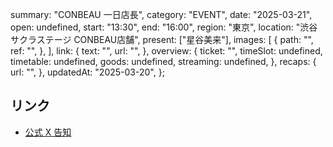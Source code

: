   summary: "CONBEAU 一日店長",
  category: "EVENT",
  date: "2025-03-21",
  open: undefined,
  start: "13:30",
  end: "16:00",
  region: "東京",
  location: "渋谷サクラステージ CONBEAU店舗",
  present: ["星谷美来"],
  images: [
    {
      path: "",
      ref: "",
    },
  ],
  link: {
    text: "",
    url: "",
  },
  overview: {
    ticket: "",
    timeSlot: undefined,
    timetable: undefined,
    goods: undefined,
    streaming: undefined,
  },
  recaps: {
    url: "",
  },
  updatedAt: "2025-03-20",
};

## リンク

- [公式 X 告知](https://x.com/takanenofficial/status/1902647567688847430)
